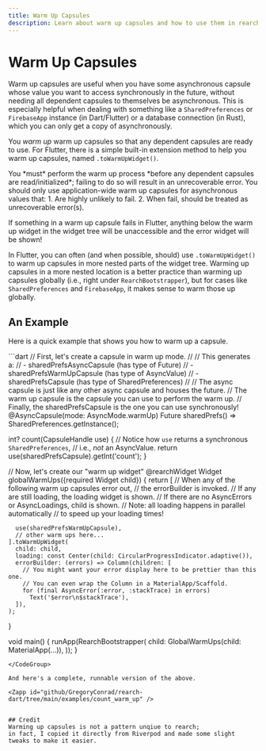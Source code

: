 ```yaml
---
title: Warm Up Capsules
description: Learn about warm up capsules and how to use them in rearch.
---
```


# Warm Up Capsules
Warm up capsules are useful when you have some
asynchronous capsule whose value you want to access synchronously in the future,
without needing all dependent capsules to themselves be asynchronous.
This is especially helpful when dealing with something like a
`SharedPreferences` or `FirebaseApp` instance (in Dart/Flutter)
or a database connection (in Rust),
which you can only get a copy of asynchronously.

You *warm up* warm up capsules so that any dependent capsules are ready to use.
For Flutter, there is a simple built-in extension method to help you warm up capsules,
named `.toWarmUpWidget()`.

<Warning>
You *must* perform the warm up process *before any dependent capsules are read/initialized*;
failing to do so will result in an unrecoverable error.
</Warning>

<Warning>
You should only use application-wide warm up capsules for asynchronous values that:
1. Are highly unlikely to fail.
2. When fail, should be treated as unrecoverable error(s).

If something in a warm up capsule fails in Flutter, anything below the warm up widget
in the widget tree will be unaccessible and the error widget will be shown!
</Warning>

In Flutter, you can often (and when possible, should) use `.toWarmUpWidget()`
to warm up capsules in more nested parts of the widget tree.
Warming up capsules in a more nested location is a better practice than warming up capsules globally
(i.e., right under `RearchBootstrapper`),
but for cases like `SharedPreferences` and `FirebaseApp`, it makes sense to warm those up globally.


## An Example
Here is a quick example that shows you how to warm up a capsule.

<CodeGroup title="Warming up asynchronous warm up capsules">
  ```dart
  // First, let's create a capsule in warm up mode.
  //
  // This generates a:
  // - sharedPrefsAsyncCapsule  (has type of Future<SharedPreferences>)
  // - sharedPrefsWarmUpCapsule (has type of AsyncValue<SharedPreferences>)
  // - sharedPrefsCapsule       (has type of SharedPreferences)
  //
  // The async capsule is just like any other async capsule and houses the future.
  // The warm up capsule is the capsule you can use to perform the warm up.
  // Finally, the sharedPrefsCapsule is the one you can use synchronously!
  @AsyncCapsule(mode: AsyncMode.warmUp)
  Future<SharedPreferences> sharedPrefs() => SharedPreferences.getInstance();

  int? count(CapsuleHandle use) {
    // Notice how `use` returns a synchronous `SharedPreferences`,
    // i.e., *not* an AsyncValue<SharedPreferences>.
    return use(sharedPrefsCapsule).getInt('count');
  }

  // Now, let's create our "warm up widget"
  @rearchWidget
  Widget globalWarmUps({required Widget child}) {
    return [
      // When any of the following warm up capsules error out,
      // the errorBuilder is invoked.
      // If any are still loading, the loading widget is shown.
      // If there are no AsyncErrors or AsyncLoadings, child is shown.
      // Note: all loading happens in parallel automatically
      // to speed up your loading times!

      use(sharedPrefsWarmUpCapsule),
      // other warm ups here...
    ].toWarmUpWidget(
      child: child,
      loading: const Center(child: CircularProgressIndicator.adaptive()),
      errorBuilder: (errors) => Column(children: [
        // You might want your error display here to be prettier than this one.
        // You can even wrap the Column in a MaterialApp/Scaffold.
        for (final AsyncError(:error, :stackTrace) in errors)
          Text('$error\n$stackTrace'),
      ]),
    );
  }

  void main() {
    runApp(RearchBootstrapper(
      child: GlobalWarmUps(child: MaterialApp(...)),
    ));
  }
  ```
</CodeGroup>

And here's a complete, runnable version of the above.

<Zapp id="github/GregoryConrad/rearch-dart/tree/main/examples/count_warm_up" />


## Credit
Warming up capsules is not a pattern unqiue to rearch;
in fact, I copied it directly from Riverpod and made some slight tweaks to make it easier.
